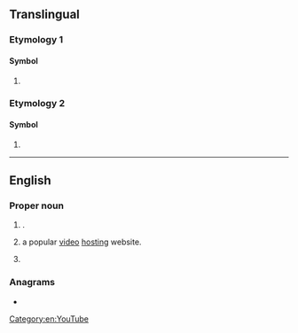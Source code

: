 {{also|yt|yT|.yt|-yt|yt.|yͭ}}
==Translingual==

===Etymology 1===

====Symbol====
{{head|mul|symbol}}

# {{SI-unit-abb|yotta|tesla|[[magnetic flux density]]}}

===Etymology 2===

====Symbol====
{{mul-symbol}}

# {{ISO 3166|1|2|Mayotte|from=1993}}

----

==English==

===Proper noun===
{{en-proper noun}}

# {{initialism of|en|Yukon Territory|dot=,}} {{place|en|territory|c/Canada}}.
#: {{coordinate terms|en|AB|BC|MB|NB|NL|NS|NT|NU|ON|PE|QC|SK}}
# {{lb|en|Internet}} {{abbreviation of|en|YouTube|dot=,}} a popular [[video]] [[hosting]] website.
# {{lb|en|AAVE|pejorative|ethnic slur|offensive|Internet slang}} {{abbreviation of|en|whitey}}
===Anagrams===
* {{anagrams|en|a=ty|-ty|Ty|ty}}

[[Category:en:YouTube]]